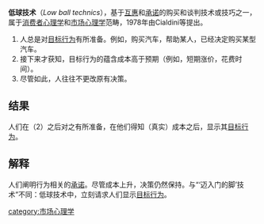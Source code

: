 '''低球技术'''（''Low ball technics''），基于[[互惠|互惠]]和[[承诺|承诺]]的购买和谈判技术或技巧之一，属于[[消费者心理学|消费者心理学]]和[[市场心理学|市场心理学]]范畴，1978年由Cialdini等提出。

#人总是对[[目标行为|目标行为]]有所准备。例如，购买汽车，帮助某人，已经决定购买某型汽车。
#接下来才获知，目标行为的蕴含成本高于预期（例如，短期涨价，花费时间）。
#尽管如此，人往往不更改原有决策。

==结果==
人们在（2）之后对之有所准备，在他们得知（真实）成本之后，显示其[[目标行为|目标行为]]。

==解释==
人们阐明行为相关的[[承诺|承诺]]。尽管成本上升，决策仍然保持。与“‘迈入门的脚’技术”不同：低球技术中，立刻请求人们显示[[目标行为|目标行为]]。

{{Marketing-stub}}
[[category:市场心理学|category:市场心理学]]